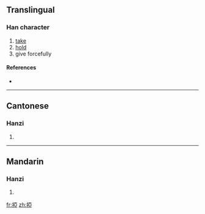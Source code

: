 {{also|挜}}
==Translingual==

===Han character===
{{Han char|rn=64|rad=手|as=08|sn=11|four=5101<sub>7</sub>|canj=手一中一 (QMLM)}}

# [[take]]
# [[hold]]
# give forcefully

====References====
* {{Han ref|kx=0438.010|dkj=12263|dj=0787.090|hdz=31891.010|uh=6397|ud=25495|bh=D56F|bd=54639}}

----

==Cantonese==

===Hanzi===
{{yue-hanzi|jyut=|y=a3|sim=挜}}

# {{defn|Cantonese|sort=手08}}

----

==Mandarin==

===Hanzi===
{{cmn-hanzi|sim=挜|pin=[[yà]] ([[ya4]]), [[zhèng]] ([[zheng4]])|wg=ya<sup>4</sup>, cheng<sup>4</sup>}}

# {{defn|Mandarin|sort=手08}}

[[fr:掗]]
[[zh:掗]]